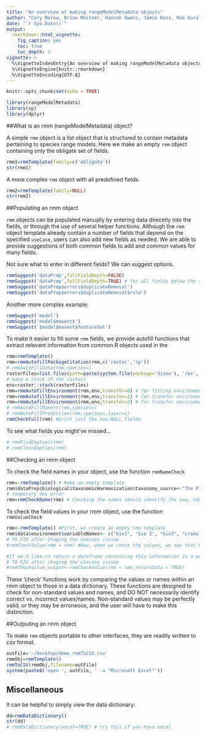 ```yaml
---
title: "An overview of making rangeModelMetadata objects"
author: "Cory Merow, Brian Maitner, Hannah Owens, Jamie Kass, Rob Guralnick"
date: "`r Sys.Date()`"
output: 
  rmarkdown::html_vignette:
    fig_caption: yes
    toc: true
    toc_depth: 3
vignette: >
  %\VignetteIndexEntry{An overview of making rangeModelMetadata objects}
  %\VignetteEngine{knitr::rmarkdown}
  %\VignetteEncoding{UTF-8}
---
```


```r
knitr::opts_chunk$set(echo = TRUE)
```

```r
library(rangeModelMetadata)
library(sp)
library(dplyr)
```

##What is an rmm (rangeModelMetadata) object?

A simple `rmm` object is a list object that is structured to contain metadata pertaining to species range models. Here we make an empty `rmm` object containing only the obligate set of fields.
```r
rmm1=rmmTemplate(family=c('obligate')) 
str(rmm1)
```

A more complex `rmm` object with all predefined fields.
```r
rmm2=rmmTemplate(family=NULL)
str(rmm2)
```

##Populating an rmm object

`rmm` objects can be populated manually by entering data direcetly into the fields, or through the use of several helper functions.  Although the `rmm` object template already contain a number of fields that depend on the specified `useCase`, users can also add new fields as needed.  We are able to provide suggestions of both common fields to add and common values for many fields.

Not sure what to enter in different fields? We can suggest options.

```r
rmmSuggest('dataPrep',fullFieldDepth=FALSE)
rmmSuggest('dataPrep',fullFieldDepth=TRUE) # for all fields below the specified one
rmmSuggest('dataPrep$errors$duplicateRemoval')
rmmSuggest('dataPrep$errors$duplicateRemoval$rule')
```

Another more complex example:

```r
rmmSuggest('model')
rmmSuggest('model$maxent$')
rmmSuggest('$model$maxent$featureSet')
```


To make it easier to fill some `rmm` fields, we provide autofill functions that extract relevant information from common R objects used in the 

```r
rmm=rmmTemplate()
rmm=rmmAutofillPackageCitation(rmm,c('raster','sp'))
# rmmAutoFillData(rmm,species=)
rasterFiles=list.files(path=paste(system.file(package='dismo'), '/ex', sep=''), pattern='grd', full.names=TRUE)
# make a stack of the rasters
env=raster::stack(rasterFiles)
rmm=rmmAutofillEnvironment(rmm,env,transfer=0) # for fitting environment
rmm=rmmAutofillEnvironment(rmm,env,transfer=1) # for transfer environment 1 (assuming different than for fitting)
rmm=rmmAutofillEnvironment(rmm,env,transfer=2) # for transfer environment 2 (assuming different than for fitting)
# rmmAutoFillMaxent(rmm,species=)
# rmmAutoFillPrediction(rmm,species=,layer=1)
rmmCheckFull(rmm) #print just the non-NULL fields
```

To see what fields you might've missed...
```r
# rmmFindEmpties(rmm)
# rmmCleanEmpties(rmm)
```

##Checking an rmm object

To check the field names in your object, use the function `rmmNameCheck`

```r

rmm<-rmmTemplate() # Make an empty template
rmm$dataPrep$biological$taxonomicHarmonization$taxonomy_source<-"The Plant List" # # Add a new, non-standard field
# temporary dev error
rmm=rmmCheckName(rmm) # Checking the names should identify the new, non-standard field we've added ("taxonomy_source")

```

To check the field values in your rmm object, use the function `rmmValueCheck`
```r
rmm<-rmmTemplate() #First, we create an empty rmm template
rmm$data$environment$variableNames<- c("bio1", "bio 2", "bio3", "cromulent") #We add 3 of the bioclim layers, including a spelling error (an extra space) in bio2, and a word that is clearly not a climate layer, 'cromulent'.
# TO FIX after chaging the usecase isssue
#rmmCheckValue(rmm = rmm) #Now, when we check the values, we see that bio1 and bio2 are reported as exact matches, while 'bio 2' is flagged as a partial match with a suggested value of 'bio2', and 'cromulent' is flagged as not matched at all.

#If we'd like to return a dataframe containing this information in a perhaps more useful format:
# TO FIX after chaging the usecase isssue
#rmmCheckValue_output<-rmmCheckValue(rmm = rmm,returnData = TRUE)
```

  <!-- names<-rmmCheckName(rmm,returnData = T) -->

  <!-- values<-rmmCheckValue(rmm = rmm,returnData = T) -->

  <!-- missing_names<-rmmCheckMissingNames(rmm,useCase = useCase) -->

  <!-- empty_values<-rmmCheckEmpty(rmm = rmm,useCase = useCase) -->


These 'check' functions work by comparing the values or names within an rmm object to those in a data dictionary.  These functions are designed to check for non-standard values and names, and DO NOT necessarily identify correct vs. incorrect values/names.  Non-standard values may be perfectly valid, or they may be erroneous, and the user will have to make this distinction.


##Outputing an rmm object

To make `rmm` objects portable to other interfaces, they are readily written to csv format.
```r
outFile='~/Desktop/demo_rmmToCSV.csv'
rmmObj=rmmTemplate()
rmmToCSV(rmmObj,filename=outFile)
system(paste0('open ', outFile, ' -a "Microsoft Excel"'))
```


## Miscellaneous

It can be helpful to simply view the data dictionary:

```r
dd=rmmDataDictionary()
str(dd)
# rmmDataDictionary(excel=TRUE) # try this if you have excel
```

